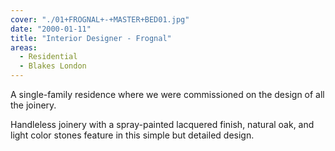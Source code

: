 ```yaml
---
cover: "./01+FROGNAL+-+MASTER+BED01.jpg"
date: "2000-01-11"
title: "Interior Designer - Frognal"
areas:
  - Residential
  - Blakes London 
---
```


A single-family residence where we
were commissioned on the design of all
the joinery.

Handleless joinery with a spray-painted
lacquered finish, natural oak, and light
color stones feature in this simple but
detailed design.
